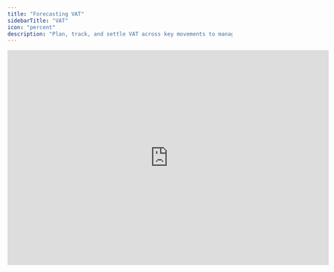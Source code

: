 ```yaml
---
title: "Forecasting VAT"
sidebarTitle: "VAT"
icon: "percent"
description: "Plan, track, and settle VAT across key movements to manage your cash flow effectively."
---
```


<iframe width="720" height="483" src="https://www.loom.com/embed/e6d978dfd59a41579648c22d90f767f5?sid=2a7dfe75-34a6-4783-b5be-9b96f166a51d" frameborder="0" webkitallowfullscreen mozallowfullscreen allowfullscreen />

## Overview

VAT is a common liability that significantly affects cash flow. It involves several components, each requiring its own forecasting approach. This guide outlines these movements and offers strategies to balance forecasting accuracy with the effort required.

If simplicity is your priority, consider a basic approach. For example, you might assume last month’s VAT value remains constant for all future periods or use a percentage of revenue to approximate VAT liabilities going forward.

## Basics

Your VAT liability can be broken down into four main movements:

1. Beginning value

2. Additions during the month

3. Detractions during the month

4. Settlements during the month

### Beginning value

Include the beginning value to reflect accumulated liabilities. Use a formula that references the ending value of the previous period to accurately carry forward the balance.

### Additions and subtractions

When forecasting additions and subtractions, determine which P\&L and balance sheet movements are subject to VAT. Decide on the level of detail needed—broad assumptions may be enough for a reliable forecast.

* **Detraction during the month** = Total cost \* Assumed % of costs with VAT \* VAT%

* **Additions during the month** = Total income \* Assumed % of income with VAT \* VAT%

To simplify your calculations, create subtotals for “Total costs” and “Total income” before applying VAT percentages.

### Settlements

Define the frequency of VAT settlements (bi-annually, quarterly, or monthly). Then, use conditional formulas (e.g., IF statements) to apply different settlement rules for each period.

### Mapping VAT accounts from the general ledger

The way you map VAT accounts depends on your chart of accounts. In some cases, grouping all VAT accounts together makes sense. In others, mapping each VAT account to its own line item is more appropriate.

### Bridging actuals and forecasts

Structure your forecasts to mirror your bookkeeping workflows. Align your model’s logic with the journal entries that appear throughout the year. If needed, consult your bookkeeper to understand these entries and ensure your forecast setup accurately reflects real-world accounting practices.